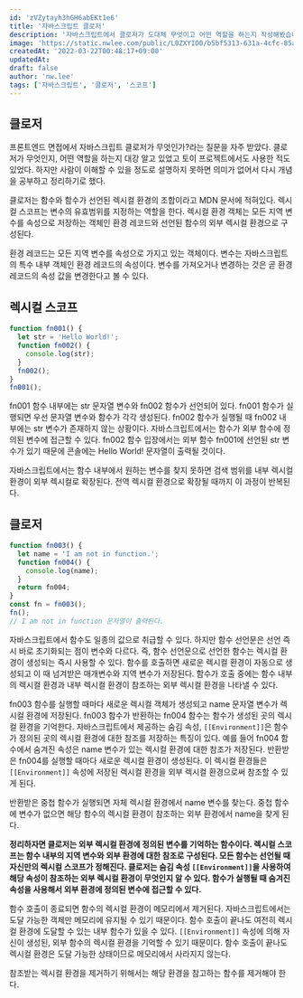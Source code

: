```yaml
---
id: 'zVZytayh3hGH6abEKt1e6'
title: '자바스크립트 클로저'
description: '자바스크립트에서 클로저가 도대체 무엇이고 어떤 역할을 하는지 작성해봤습니다.'
image: 'https://static.nwlee.com/public/L0ZXYIO0/b5bf5313-631a-4cfc-85aa-65bb993562a7.png'
createdAt: '2022-03-22T00:48:17+09:00'
updatedAt:
draft: false
author: 'nw.lee'
tags: ['자바스크립트', '클로저', '스코프']
---
```


## 클로저

프론트엔드 면접에서 자바스크립트 클로저가 무엇인가?라는 질문을 자주 받았다. 클로저가 무엇인지, 어떤 역할을 하는지 대강 알고 있었고 토이 프로젝트에서도 사용한 적도 있었다. 하지만 사람이 이해할 수 있을 정도로 설명하지 못하면 의미가 없어서 다시 개념을 공부하고 정리하기로 했다.

클로저는 함수와 함수가 선언된 렉시컬 환경의 조합이라고 MDN 문서에 적혀있다. 렉시컬 스코프는 변수의 유효범위를 지정하는 역할을 한다. 렉시컬 환경 객체는 모든 지역 변수를 속성으로 저장하는 객체인 환경 레코드와 선언된 함수의 외부 렉시컬 환경으로 구성된다.

환경 레코드는 모든 지역 변수를 속성으로 가지고 있는 객체이다. 변수는 자바스크립트의 특수 내부 객체인 환경 레코드의 속성이다. 변수를 가져오거나 변경하는 것은 곧 환경 레코드의 속성 값을 변경한다고 볼 수 있다.

## 렉시컬 스코프

```javascript
function fn001() {
  let str = 'Hello World!';
  function fn002() {
    console.log(str);
  }
  fn002();
}
fn001();
```

fn001 함수 내부에는 str 문자열 변수와 fn002 함수가 선언되어 있다. fn001 함수가 실행되면 우선 문자열 변수와 함수가 각각 생성된다. fn002 함수가 실행될 때 fn002 내부에는 str 변수가 존재하지 않는 상황이다. 자바스크립트에서는 함수가 외부 함수에 정의된 변수에 접근할 수 있다. fn002 함수 입장에서는 외부 함수 fn001에 선언된 str 변수가 있기 때문에 콘솔에는 Hello World! 문자열이 출력될 것이다.

자바스크립트에서는 함수 내부에서 원하는 변수를 찾지 못하면 검색 범위를 내부 렉시컬 환경이 외부 렉시컬로 확장된다. 전역 렉시컬 환경으로 확장될 때까지 이 과정이 반복된다.

## 클로저

```javascript
function fn003() {
  let name = 'I am not in function.';
  function fn004() {
    console.log(name);
  }
  return fn004;
}
const fn = fn003();
fn();
// I am not in function 문자열이 출력된다.
```

자바스크립트에서 함수도 일종의 값으로 취급할 수 있다. 하지만 함수 선언문은 선언 즉시 바로 초기화되는 점이 변수와 다르다. 즉, 함수 선언문으로 선언한 함수는 렉시컬 환경이 생성되는 즉시 사용할 수 있다. 함수를 호출하면 새로운 렉시컬 환경이 자동으로 생성되고 이 때 넘겨받은 매개변수와 지역 변수가 저장된다. 함수가 호출 중에는 함수 내부의 렉시컬 환경과 내부 렉시컬 환경이 참조하는 외부 렉시컬 환경을 나타낼 수 있다.

fn003 함수를 실행할 때마다 새로운 렉시컬 객체가 생성되고 name 문자열 변수가 렉시컬 환경에 저장된다. fn003 함수가 반환하는 fn004 함수는 함수가 생성된 곳의 렉시컬 환경을 기억한다. 자바스크립트에서 제공하는 숨김 속성, `[[Environment]]`은 함수가 정의된 곳의 렉시컬 환경에 대한 참조를 저장하는 특징이 있다. 예를 들어 fn004 함수에서 숨겨진 속성은 name 변수가 있는 렉시컬 환경에 대한 참조가 저장된다. 반환받은 fn004를 실행할 때마다 새로운 렉시컬 환경이 생성된다. 이 렉시컬 환경들은 `[[Environment]]` 속성에 저장된 렉시컬 환경을 외부 렉시컬 환경으로써 참조할 수 있게 된다.

반환받은 중첩 함수가 실행되면 자체 렉시컬 환경에서 name 변수를 찾는다. 중첩 함수에 변수가 없으면 해당 함수의 렉시컬 환경이 참조하는 외부 환경에서 name을 찾게 된다.

**정리하자면 클로저는 외부 렉시컬 환경에 정의된 변수를 기억하는 함수이다. 렉시컬 스코프는 함수 내부의 지역 변수와 외부 환경에 대한 참조로 구성된다. 모든 함수는 선언될 때 자신만의 렉시컬 스코프가 정해진다. 클로저는 숨김 속성 `[[Environment]]`을 사용하여 해당 속성이 참조하는 외부 렉시컬 환경이 무엇인지 알 수 있다. 함수가 실행될 때 숨겨진 속성을 사용해서 외부 환경에 정의된 변수에 접근할 수 있다.**

함수 호출이 종료되면 함수의 렉시컬 환경이 메모리에서 제거된다. 자바스크립트에서는 도달 가능한 객체만 메모리에 유지될 수 있기 때문이다. 함수 호출이 끝나도 여전히 렉시컬 환경에 도달할 수 있는 내부 함수가 있을 수 있다. `[[Environment]]` 속성에 의해 자신이 생성된, 외부 함수의 렉시컬 환경을 기억할 수 있기 때문이다. 함수 호출이 끝나도 렉시컬 환경은 도달 가능한 상태이므로 메모리에서 사라지지 않는다.

참조받는 렉시컬 환경을 제거하기 위해서는 해당 환경을 참고하는 함수를 제거해야 한다.
